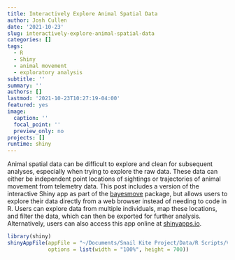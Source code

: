 ```yaml
---
title: Interactively Explore Animal Spatial Data
author: Josh Cullen
date: '2021-10-23'
slug: interactively-explore-animal-spatial-data
categories: []
tags: 
  - R
  - Shiny
  - animal movement
  - exploratory analysis
subtitle: ''
summary: ''
authors: []
lastmod: '2021-10-23T10:27:19-04:00'
featured: yes
image:
  caption: ''
  focal_point: ''
  preview_only: no
projects: []
runtime: shiny
---
```


Animal spatial data can be difficult to explore and clean for subsequent analyses, especially when trying to explore the raw data. These data can either be independent point locations of sightings or trajectories of animal movement from telemetry data. This post includes a version of the interactive Shiny app as part of the [bayesmove](https://joshcullen.github.io/bayesmove) package, but allows users to explore their data directly from a web browser instead of needing to code in R. Users can explore data from multiple individuals, map these locations, and filter the data, which can then be exported for further analysis. Alternatively, users can also access this app online at [shinyapps.io](https://joshcullen.shinyapps.io/segmentation_of_NSD/).

```r
library(shiny)
shinyAppFile(appFile = "~/Documents/Snail Kite Project/Data/R Scripts/ValleLabUF/segment_continuous_var/app.R",
             options = list(width = "100%", height = 700))
```

